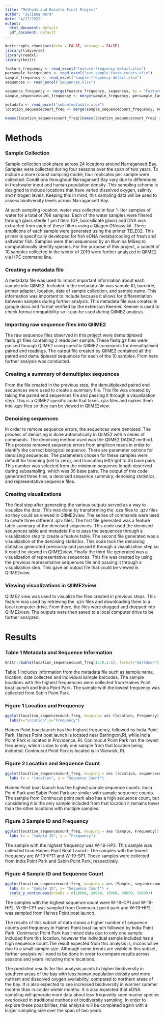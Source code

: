 ```yaml
---
title: "Methods and Results Final Project"
author: "Juliane Mora"
date: "4/27/2022"
output:
  html_document: default
  pdf_document: default
---
```


```r
knitr::opts_chunk$set(echo = FALSE, message = FALSE)
library(tidyverse)
library(readxl)
library(knitr)
```

```r
feature_frequency <- read_excel("feature-frequency-detail.xlsx")
persample_fastqcounts <- read_excel("per-sample-fastq-counts.xlsx")
sample_frequency <- read_excel("sample-frequency-detail.xlsx")
sequences <- read_excel("Sequences.xlsx")

sequence_frequency <- merge(feature_frequency, sequences, by = "Feature")
sample_sequencecount_frequency <- merge(sample_frequency, persample_fastqcounts, by.x =c("Sample"),by.y=c("Sample name"))

metadata <- read_excel("subsetmetadata.xlsx")
location_sequencecount_freq <- merge(sample_sequencecount_frequency, metadata, by.x =c("Sample"),by.y=c("sampleid"))

names(location_sequencecount_freq)[names(location_sequencecount_freq) == "Sequence count"] <- "sequencecount"
```

# Methods

### Sample Collection
Sample collection took place across 24 locations around Narragansett Bay. Samples were collected during four seasons over the span of two years. To include a more robust sampling model, four replicates per sample were collected. Conditions throughout Narragansett Bay vary due to differences in freshwater input and human population density. This sampling scheme is designed to include locations that have varied dissolved oxygen, salinity, and nitrogen levels. Keeping this in mind, this sampling data will be used to assess biodiversity levels across Narragansett Bay.

At each sampling location, water was collected in four 1-liter samples of water for a total of 768 samples. Each of the water samples were filtered through glass sterile 1 μm filters (GF, borosilicate glass) and DNA was extracted from each of these filters using a Qiagen DNeasy kit. Three amplicons of each sample were generated using the primer TELE02. This primer is specifically developed for fish eDNA metabarcoding of fresh and saltwater fish. Samples were then sequenced by an Illumina MiSeq to computationally identify species. For the purpose of this project, a subset of 10 samples collected in the winter of 2019 were further analyzed in QIIME2 via HPC command line.

### Creating a metadata file
A metadata file was used to import important information about each sample into QIIME2. Included in the metadata file was sample ID, barcode, primer adapter, location, date of sample collection, and sample name. This information was important to include because it allows for differentiation between samples during further analysis. This metadata file was created in google docs and format verified by the extension Keemei. Keemei is used to check format compatibility so it can be used during QIIME2 analysis.

### Importing raw sequence files into QIIME2
The raw sequence files observed in this project were demultiplexed fastq.gz files containing 2 reads per sample. These fastq.gz files were passed through QIIME2 using specific QIIME2 commands for demultiplexed paired end readings. The output file created by QIIME2 contained all the paired end demultiplexed sequences for each of the 10 samples. From here further analysis was conducted.

### Creating a summary of demultiplex sequences
From the file created in the previous step, the demultiplexed paired end sequences were used to create a summary file. This file was created by taking the paired end sequences file and passing it through a visualization step. This is a QIIME2 specific code that takes .qza files and makes them into .qzv files so they can be viewed in QIIME2view.

### Denoising sequences
In order to remove sequence errors, the sequences were denoised. The process of denoising is done automatically in QIIME2 with a series of commands. The denoising method used was the QIIME2  DADA2 method. This process removed sequence errors from amplicon reads in order to identify the correct biological sequence. There are parameter options for denoising sequences. The parameters chosen for these samples were default for trimming (set to zero), and truncating left/right to 35 base pairs. This number was selected from the minimum sequence length observed during subsampling, which was 35 base pairs. The output of this code generated three files, a denoised sequence summary, denoising statistics, and representative sequence files. 

### Creating visualizations
The final step after generating the various outputs served as a way to visualize the data. This was done by transforming the .qza files to .qzv files so they could be viewed in QIIME2view. The series of commands were used to create three different .qzv files. The first file generated was a feature table summary of the denoised sequences. This code used the denoised sequences table and metadata file to pass the sequences through a visualization step to create a feature table. The second file generated was a visualization of the denoising statistics. This code took the denoising statistics generated previously and passed it through a visualization step so it could be viewed in QIIME2view. Finally the third file generated was a visualization of representative sequences. This file was created by using the previous representative sequences file and passing it through a visualization step. This gave an output file that could be viewed in QIIME2view.

### Viewing visualizations in QIIME2view
QIIME2 view was used to visualize the files created in previous steps. This feature was used by retrieving the .qzv files and downloading them to a local computer drive. From there, the files were dragged and dropped into QIIME2view. The outputs were then saved to a local computer drive to be further analyzed.

# Results

### Table 1 Metadata and Sequence Information
```r
knitr::kable(location_sequencecount_freq[1:10,1:6], format="markdown")
```
Table 1 includes information from the metadata file such as sample name, location, date collected and individual sample barcodes. The sample locations with the highest frequencies were collected from Haines Point boat launch and India Point Park. The sample with the lowest frequency was collected from Sabin Point Park.

### Figure 1 Location and Frequency

```r
ggplot(location_sequencecount_freq, mapping= aes (location, Frequency))+geom_point() +
  labs(x="Location",y="Frequency")
```

Haines Point boat launch has the highest frequency, followed by India Point Park. Haines Point boat launch is located near Barrington,RI, while India Point Park is located in Providence, RI. Conimucut Point Park has the lowest frequency, which is due to only one sample from that location being included. Conimucut Point Park is located is in Warwick, RI.

### Figure 2 Location and Sequence Count
```r
ggplot(location_sequencecount_freq, mapping = aes (location, sequencecount)) + geom_point() +
  labs (x = "Location", y = "Sequence Count")
```

Haines Point boat launch has the highest sample sequence counts. India Point Park and Sabin Point Park are similar with sample sequence counts. The sample from Conimucut point park also has a high sequence count, but considering it is the only sample included from that location it remains lower than the other locations with multiple samples.

### Figure 3 Sample ID and Frequency
```r
ggplot(location_sequencecount_freq, mapping = aes (Sample, Frequency)) + geom_point() +
  labs (x = "Sample ID", y = "Frequency")
```

The sample with the highest frequency was W-19-HP2. This sample was collected from Haines Point Boat Launch. The samples with the lowest frequency are W-19-IPT1 and W-19-SP1. These samples were collected from India Point Park and Sabin Point Park, respectively.

### Figure 4 Sample ID and Sequence Count
```r
ggplot(location_sequencecount_freq, mapping = aes (Sample, sequencecount)) + geom_point() +
  labs (x = "Sample ID", y= "Sequence Count") +
  scale_y_continuous(breaks = c(10000, 20000, 30000, 40000, 50000))
```

The samples with the highest sequence count were W-19-CP1 and W-19-HP2. W-19-CP1 was sampled from Conimucut point park and W-19-HP2 was sampled from Haines Point boat launch.

The results of this subset of data shows a higher number of sequence counts and frequency in Haines Point boat launch followed by India Point Park. Conimucut Point Park has limited data due to only one sample included from this location, however the individual sample included has a high sequence count.The result expected from this analysis is, inconclusive due to a small sample size. Although some trends are visible in this subset, further analysis will need to be done in order to compare results across seasons and years including more locations.

The predicted results for this analysis points to higher biodiversity in southern areas of the bay with less human population density and more nutrient and dissolved oxygen availability, compared to northern areas of the bay. It is also expected to see increased biodiversity in warmer summer months than in colder winter months. It is also expected that eDNA sampling will generate more data about less frequently seen marine species overlooked in traditional methods of biodiversity sampling. In order to explore these possibilities, this analysis will be completed again with a larger sampling size over the span of two years.
